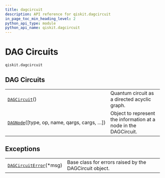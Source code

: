 ```yaml
---
title: dagcircuit
description: API reference for qiskit.dagcircuit
in_page_toc_min_heading_level: 2
python_api_type: module
python_api_name: qiskit.dagcircuit
---
```


<span id="module-qiskit.dagcircuit" />

<span id="qiskit-dagcircuit" />

# DAG Circuits

`qiskit.dagcircuit`

## DAG Circuits

|                                                                                                        |                                                                  |
| ------------------------------------------------------------------------------------------------------ | ---------------------------------------------------------------- |
| [`DAGCircuit`](qiskit.dagcircuit.DAGCircuit "qiskit.dagcircuit.DAGCircuit")()                          | Quantum circuit as a directed acyclic graph.                     |
| [`DAGNode`](qiskit.dagcircuit.DAGNode "qiskit.dagcircuit.DAGNode")(\[type, op, name, qargs, cargs, …]) | Object to represent the information at a node in the DAGCircuit. |

## Exceptions

|                                                                                                   |                                                        |
| ------------------------------------------------------------------------------------------------- | ------------------------------------------------------ |
| [`DAGCircuitError`](qiskit.dagcircuit.DAGCircuitError "qiskit.dagcircuit.DAGCircuitError")(\*msg) | Base class for errors raised by the DAGCircuit object. |

